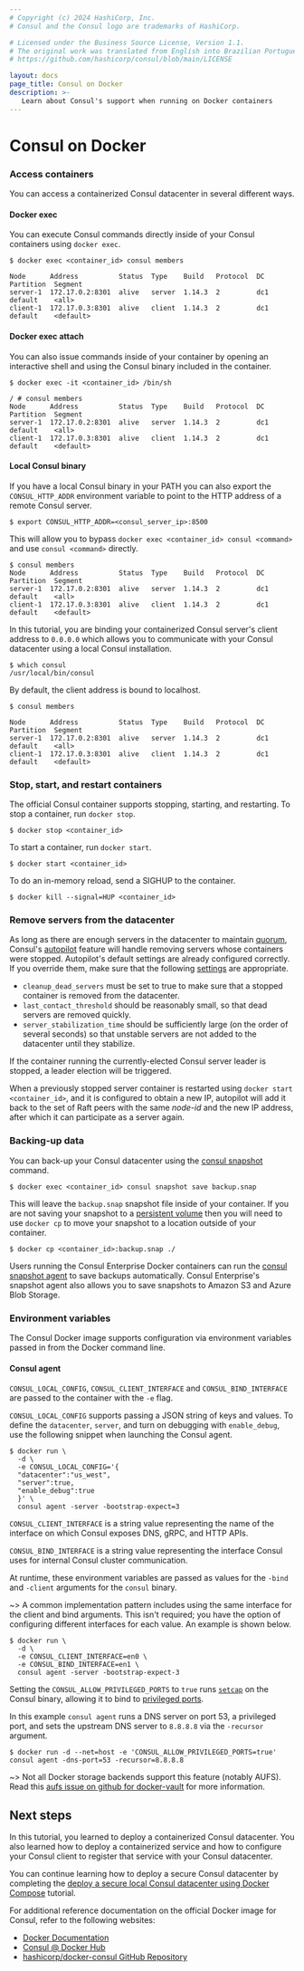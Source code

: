```yaml
---
# Copyright (c) 2024 HashiCorp, Inc.
# Consul and the Consul logo are trademarks of HashiCorp.

# Licensed under the Business Source License, Version 1.1.
# The original work was translated from English into Brazilian Portuguese.
# https://github.com/hashicorp/consul/blob/main/LICENSE

layout: docs
page_title: Consul on Docker
description: >-
   Learn about Consul's support when running on Docker containers
---
```


# Consul on Docker


### Access containers

You can access a containerized Consul datacenter in several different ways.

#### Docker exec

You can execute Consul commands directly inside of your Consul containers using `docker exec`.

```shell-session
$ docker exec <container_id> consul members
```

```plaintext hideClipboard
Node      Address          Status  Type    Build   Protocol  DC   Partition  Segment
server-1  172.17.0.2:8301  alive   server  1.14.3  2         dc1  default    <all>
client-1  172.17.0.3:8301  alive   client  1.14.3  2         dc1  default    <default>
```

#### Docker exec attach

You can also issue commands inside of your container by opening an interactive shell and using the Consul binary included in the container.

```shell-session
$ docker exec -it <container_id> /bin/sh
```

```plaintext
/ # consul members
Node      Address          Status  Type    Build   Protocol  DC   Partition  Segment
server-1  172.17.0.2:8301  alive   server  1.14.3  2         dc1  default    <all>
client-1  172.17.0.3:8301  alive   client  1.14.3  2         dc1  default    <default>
```

#### Local Consul binary

If you have a local Consul binary in your PATH you can also export the `CONSUL_HTTP_ADDR`
environment variable to point to the HTTP address of a remote Consul server.

```shell-session
$ export CONSUL_HTTP_ADDR=<consul_server_ip>:8500
```

This will allow you to bypass `docker exec <container_id> consul <command>` and use `consul <command>` directly.

```shell-session
$ consul members
Node      Address          Status  Type    Build   Protocol  DC   Partition  Segment
server-1  172.17.0.2:8301  alive   server  1.14.3  2         dc1  default    <all>
client-1  172.17.0.3:8301  alive   client  1.14.3  2         dc1  default    <default>
```

In this tutorial, you are binding your containerized Consul server's client address
to `0.0.0.0` which allows you to communicate with your Consul datacenter using a local
Consul installation.

```shell-session
$ which consul
/usr/local/bin/consul
```

By default, the client address is bound to localhost.

```shell-session
$ consul members
```

```plaintext hideClipboard
Node      Address          Status  Type    Build   Protocol  DC   Partition  Segment
server-1  172.17.0.2:8301  alive   server  1.14.3  2         dc1  default    <all>
client-1  172.17.0.3:8301  alive   client  1.14.3  2         dc1  default    <default>
```

### Stop, start, and restart containers

The official Consul container supports stopping, starting, and restarting. To stop a container, run `docker stop`.

```shell-session
$ docker stop <container_id>
```

To start a container, run `docker start`.

```shell-session
$ docker start <container_id>
```

To do an in-memory reload, send a SIGHUP to the container.

```shell-session
$ docker kill --signal=HUP <container_id>
```

### Remove servers from the datacenter

As long as there are enough servers in the datacenter to maintain [quorum](/consul/docs/architecture/consensus#deployment-table), Consul's [autopilot](/consul/tutorials/datacenter-operations/autopilot-datacenter-operations) feature will handle removing servers whose containers were stopped. Autopilot's default settings are already configured correctly. If you override them, make sure that the following [settings](/consul/docs/reference/agent/configuration-file/general#autopilot) are appropriate.

- `cleanup_dead_servers` must be set to true to make sure that a stopped container is removed from the datacenter.
- `last_contact_threshold` should be reasonably small, so that dead servers are removed quickly.
- `server_stabilization_time` should be sufficiently large (on the order of several seconds) so that unstable servers are not added to the datacenter until they stabilize.

If the container running the currently-elected Consul server leader is stopped, a leader election will be triggered.

When a previously stopped server container is restarted using `docker start <container_id>`, and it is configured to obtain a new IP, autopilot will add it back to the set of Raft peers with the same _node-id_ and the new IP address, after which it can participate as a server again.

### Backing-up data

You can back-up your Consul datacenter using the [consul snapshot](/consul/commands/snapshot) command.

```shell-session
$ docker exec <container_id> consul snapshot save backup.snap
```

This will leave the `backup.snap` snapshot file inside of your container. If you are not saving your snapshot to a [persistent volume](https://docs.docker.com/storage/volumes/) then you will need to use `docker cp` to move your snapshot to a location outside of your container.

```shell-session
$ docker cp <container_id>:backup.snap ./
```

Users running the Consul Enterprise Docker containers can run the [consul snapshot agent](/consul/commands/snapshot/agent) to save backups automatically. Consul Enterprise's snapshot agent also allows you to save snapshots to Amazon S3 and Azure Blob Storage.

### Environment variables

The Consul Docker image supports configuration via environment variables passed in from the Docker command line.

#### Consul agent

`CONSUL_LOCAL_CONFIG`, `CONSUL_CLIENT_INTERFACE` and `CONSUL_BIND_INTERFACE` are passed to the container with the `-e` flag.

`CONSUL_LOCAL_CONFIG` supports passing a JSON string of keys and values. To define the `datacenter`, `server`, and turn on debugging with `enable_debug`, use the following snippet when launching the Consul agent.

```shell-session
$ docker run \
  -d \
  -e CONSUL_LOCAL_CONFIG='{
  "datacenter":"us_west",
  "server":true,
  "enable_debug":true
  }' \
  consul agent -server -bootstrap-expect=3
```

`CONSUL_CLIENT_INTERFACE` is a string value representing the name of the interface on which Consul exposes DNS, gRPC, and HTTP APIs.

`CONSUL_BIND_INTERFACE` is a string value representing the interface Consul uses for internal Consul cluster communication.

At runtime, these environment variables are passed as values for the `-bind` and `-client` arguments for the `consul` binary.

~> A common implementation pattern includes using the same interface for the client and bind arguments. This isn't required; you have the option of configuring different interfaces for each value. An example is shown below.

```shell-session
$ docker run \
  -d \
  -e CONSUL_CLIENT_INTERFACE=en0 \
  -e CONSUL_BIND_INTERFACE=en1 \
  consul agent -server -bootstrap-expect-3
```

Setting the `CONSUL_ALLOW_PRIVILEGED_PORTS` to `true` runs [`setcap`](https://man7.org/linux/man-pages/man8/setcap.8.html) on the Consul binary, allowing it to bind to [privileged ports](https://www.w3.org/Daemon/User/Installation/PrivilegedPorts.html).

In this example `consul agent` runs a DNS server on port 53, a privileged port, and sets the upstream DNS server to `8.8.8.8` via the `-recursor` argument.

```shell-session
$ docker run -d --net=host -e 'CONSUL_ALLOW_PRIVILEGED_PORTS=true' consul agent -dns-port=53 -recursor=8.8.8.8
```

~> Not all Docker storage backends support this feature (notably AUFS). Read this [aufs issue on github for docker-vault](https://github.com/hashicorp/docker-vault/issues/19) for more information.


## Next steps

In this tutorial, you learned to deploy a containerized Consul datacenter. You also learned how to deploy a containerized service and how to configure your Consul client to register that service with your Consul datacenter.

You can continue learning how to deploy a secure Consul datacenter by completing the [deploy a secure local Consul datacenter using Docker Compose](/consul/tutorials/docker/docker-compose-datacenter) tutorial.

For additional reference documentation on the official Docker image for Consul, refer to the following websites:

- [Docker Documentation](https://docs.docker.com/)
- [Consul @ Docker Hub](https://hub.docker.com/_/consul)
- [hashicorp/docker-consul GitHub
  Repository](https://github.com/hashicorp/docker-consul)
